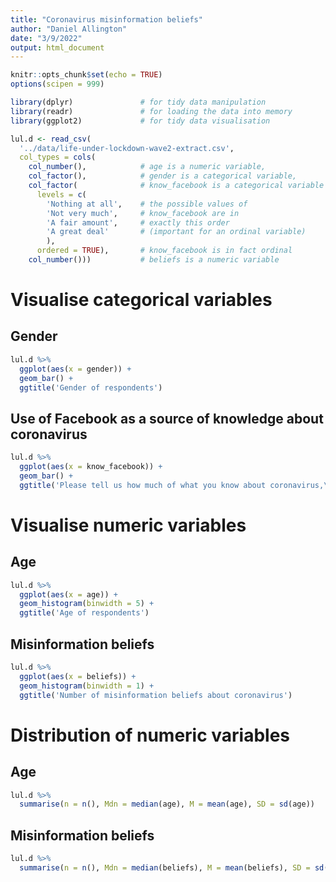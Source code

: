 ```yaml
---
title: "Coronavirus misinformation beliefs"
author: "Daniel Allington"
date: "3/9/2022"
output: html_document
---
```


```r
knitr::opts_chunk$set(echo = TRUE)
options(scipen = 999)

library(dplyr)               # for tidy data manipulation
library(readr)               # for loading the data into memory
library(ggplot2)             # for tidy data visualisation

lul.d <- read_csv(
  '../data/life-under-lockdown-wave2-extract.csv',
  col_types = cols(
    col_number(),            # age is a numeric variable,
    col_factor(),            # gender is a categorical variable,
    col_factor(              # know_facebook is a categorical variable
      levels = c(            
        'Nothing at all',    # the possible values of 
        'Not very much',     # know_facebook are in 
        'A fair amount',     # exactly this order
        'A great deal'       # (important for an ordinal variable)
        ), 
      ordered = TRUE),       # know_facebook is in fact ordinal
    col_number()))           # beliefs is a numeric variable

```

# Visualise categorical variables

## Gender
```r
lul.d %>%
  ggplot(aes(x = gender)) +
  geom_bar() +
  ggtitle('Gender of respondents')
```

## Use of Facebook as a source of knowledge about coronavirus
```r
lul.d %>%
  ggplot(aes(x = know_facebook)) +
  geom_bar() +
  ggtitle('Please tell us how much of what you know about coronavirus,\nif anything, comes from Facebook')
```

# Visualise numeric variables
## Age
```r
lul.d %>%
  ggplot(aes(x = age)) +
  geom_histogram(binwidth = 5) +
  ggtitle('Age of respondents')
```

## Misinformation beliefs
```r
lul.d %>%
  ggplot(aes(x = beliefs)) +
  geom_histogram(binwidth = 1) +
  ggtitle('Number of misinformation beliefs about coronavirus')
```

# Distribution of numeric variables
## Age
```r
lul.d %>%
  summarise(n = n(), Mdn = median(age), M = mean(age), SD = sd(age))
```

## Misinformation beliefs
```r
lul.d %>%
  summarise(n = n(), Mdn = median(beliefs), M = mean(beliefs), SD = sd(beliefs))
```

